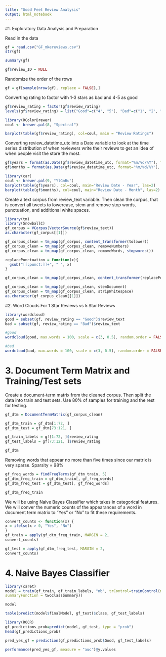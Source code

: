 ```yaml
---
title: "Good Feet Review Analysis"
output: html_notebook
---
```


#1. Exploratory Data Analysis and Preparation

Read in the data
```r
gf = read.csv("GF_mkereviews.csv")
str(gf)
```
```r
summary(gf)
```
```r
gf$review_ID = NULL
```

Randomize the order of the rows
```r
gf = gf[sample(nrow(gf), replace = FALSE),]
```

Converting rating to factor with 1-3 stars as bad and 4-5 as good
```r
gf$review_rating = factor(gf$review_rating)
levels(gf$review_rating) = list("Good"=c("4", "5"), "Bad"=c("1", "2", "3"))
```

```r
library(RColorBrewer)
coul <- brewer.pal(8, "Spectral") 
```
```r
barplot(table(gf$review_rating), col=coul, main = "Review Ratings")
```
Converting review_datetime_utc into a Date variable to look at the time series distribution of when reviewers write their reviews to get an idea of when people visit the store the most.
```r
gf$years = format(as.Date(gf$review_datetime_utc, format="%m/%d/%Y"), format="%Y")
gf$months = format(as.Date(gf$review_datetime_utc, format="%m/%d/%Y"), format="%m")
```
```r
library(car)
coul <- brewer.pal(9, "YlGnBu")
barplot(table(gf$years), col=coul, main="Review Date - Year", las=2)
barplot(table(gf$months), col=coul, main="Review Date - Month", las=2)
```


Create a text corpus from review_text variable. Then clean the corpus, that is convert all tweets to lowercase, stem and remove stop words, punctuation, and additional white spaces. 
```r
library(tm)
library(SnowballC)
gf_corpus = VCorpus(VectorSource(gf$review_text))
as.character(gf_corpus[[1]])
```
```r
gf_corpus_clean = tm_map(gf_corpus, content_transformer(tolower))
gf_corpus_clean = tm_map(gf_corpus_clean, removeNumbers)
gf_corpus_clean = tm_map(gf_corpus_clean, removeWords, stopwords())

replacePunctuation = function(x){
  gsub("[[:punct:]]+", " ", x)
}

gf_corpus_clean = tm_map(gf_corpus_clean, content_transformer(replacePunctuation))

gf_corpus_clean = tm_map(gf_corpus_clean, stemDocument)
gf_corpus_clean = tm_map(gf_corpus_clean, stripWhitespace)
as.character(gf_corpus_clean[[1]])
```
#2. Word Clouds For 1 Star Reviews vs 5 Star Reviews
```r
library(wordcloud)
good = subset(gf, review_rating == "Good")$review_text
bad = subset(gf, review_rating == "Bad")$review_text
```
```r
#good
wordcloud(good, max.words = 100, scale = c(3, 0.5), random.order = FALSE)
```
```r
#bad
wordcloud(bad, max.words = 100, scale = c(3, 0.5), random.order = FALSE)
```
# 3. Document Term Matrix and Training/Test sets

Create a document-term matrix from the cleaned corpus. Then split the data into train and test sets. Use 80% of samples for training and the rest for testing.
```r
gf_dtm = DocumentTermMatrix(gf_corpus_clean)

gf_dtm_train = gf_dtm[1:72, ]
gf_dtm_test = gf_dtm[73:121, ]

gf_train_labels = gf[1:72, ]$review_rating
gf_test_labels = gf[73:121, ]$review_rating
```

```r
gf_dtm
```
Removing words that appear no more than five times since our matrix is very sparse. Sparsity = 98%
```r
gf_freq_words = findFreqTerms(gf_dtm_train, 5)
gf_dtm_freq_train = gf_dtm_train[, gf_freq_words]
gf_dtm_freq_test = gf_dtm_test[, gf_freq_words]
```
```r
gf_dtm_freq_train
```
We will be using Naive Bayes Classifier which takes in categorical features. We will conver the numeric counts of the appearances of a word in document term matrix to "Yes" or "No" to fit these requirements.
```r
convert_counts <- function(x) {
x = ifelse(x > 0, "Yes", "No")
}
gf_train = apply(gf_dtm_freq_train, MARGIN = 2,
convert_counts)

gf_test = apply(gf_dtm_freq_test, MARGIN = 2,
convert_counts)
```

# 4. Naive Bayes Classifier

```r
library(caret)
model = train(gf_train, gf_train_labels, "nb", trControl=trainControl(method="cv", number=10, classProbs = TRUE,
summaryFunction = twoClassSummary))
```
```r
model
```
```r
table(predict(model$finalModel, gf_test)$class, gf_test_labels)
```
```r
library(ROCR)
gf_predictions_prob=predict(model, gf_test, type = "prob")
head(gf_predictions_prob)
```
```r
pred_yes_gf = prediction(gf_predictions_prob$Good, gf_test_labels)
```
```r
performance(pred_yes_gf, measure = "auc")@y.values
```




